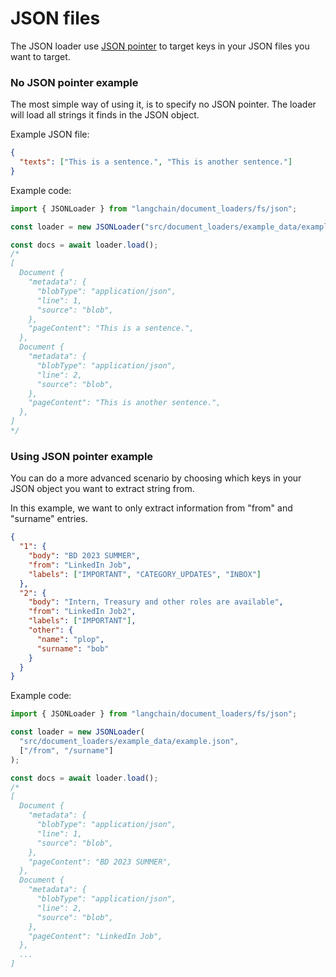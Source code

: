 # JSON files

The JSON loader use [JSON pointer](https://github.com/janl/node-jsonpointer) to target keys in your JSON files you want to target.

### No JSON pointer example

The most simple way of using it, is to specify no JSON pointer.
The loader will load all strings it finds in the JSON object.

Example JSON file:

```json
{
  "texts": ["This is a sentence.", "This is another sentence."]
}
```

Example code:

```typescript
import { JSONLoader } from "langchain/document_loaders/fs/json";

const loader = new JSONLoader("src/document_loaders/example_data/example.json");

const docs = await loader.load();
/*
[
  Document {
    "metadata": {
      "blobType": "application/json",
      "line": 1,
      "source": "blob",
    },
    "pageContent": "This is a sentence.",
  },
  Document {
    "metadata": {
      "blobType": "application/json",
      "line": 2,
      "source": "blob",
    },
    "pageContent": "This is another sentence.",
  },
]
*/
```

### Using JSON pointer example

You can do a more advanced scenario by choosing which keys in your JSON object you want to extract string from.

In this example, we want to only extract information from "from" and "surname" entries.

```json
{
  "1": {
    "body": "BD 2023 SUMMER",
    "from": "LinkedIn Job",
    "labels": ["IMPORTANT", "CATEGORY_UPDATES", "INBOX"]
  },
  "2": {
    "body": "Intern, Treasury and other roles are available",
    "from": "LinkedIn Job2",
    "labels": ["IMPORTANT"],
    "other": {
      "name": "plop",
      "surname": "bob"
    }
  }
}
```

Example code:

```typescript
import { JSONLoader } from "langchain/document_loaders/fs/json";

const loader = new JSONLoader(
  "src/document_loaders/example_data/example.json",
  ["/from", "/surname"]
);

const docs = await loader.load();
/*
[
  Document {
    "metadata": {
      "blobType": "application/json",
      "line": 1,
      "source": "blob",
    },
    "pageContent": "BD 2023 SUMMER",
  },
  Document {
    "metadata": {
      "blobType": "application/json",
      "line": 2,
      "source": "blob",
    },
    "pageContent": "LinkedIn Job",
  },
  ...
]
```
